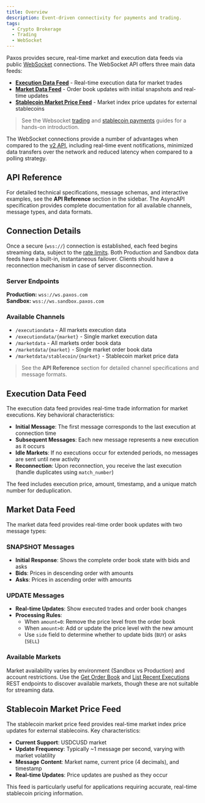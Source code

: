 ```yaml
---
title: Overview
description: Event-driven connectivity for payments and trading.
tags:
  - Crypto Brokerage
  - Trading
  - WebSocket
---
```



[quickstart]: /crypto-brokerage/websocket
[market-data]: #market-data-feed
[execution-data]: #execution-data-feed
[market-data-path-parameter]: #market-data-path-parameter
[execution-data-path-parameter]: #execution-data-path-parameter
[available-markets]: #available-markets
[websocket]: https://websocket.spec.whatwg.org
[get-order-book]: /api-reference/market-data/get-order-book
[list-recent-executions]: /api-reference/market-data/list-recent-executions
[rate-limits]: /developer/rate-limits#websocket-limits
[v2-api]: /api-reference
[payments-guide]: /payments/websocket
[stablecoin-data]: #stablecoin-feed

<Description description={frontMatter.description} />

Paxos provides secure, real-time market and execution data feeds via public [WebSocket][websocket] connections. The WebSocket API offers three main data feeds:

- **[Execution Data Feed][execution-data]** - Real-time execution data for market trades
- **[Market Data Feed][market-data]** - Order book updates with initial snapshots and real-time updates  
- **[Stablecoin Market Price Feed][stablecoin-data]** - Market index price updates for external stablecoins

> See the Websocket [trading][quickstart] and [stablecoin payments][payments-guide] guides for a hands-on introduction.

The WebSocket connections provide a number of advantages when compared to the [v2 API][v2-api], including real-time event notifications, minimized data transfers over the network and reduced latency when compared to a polling strategy.

## API Reference

For detailed technical specifications, message schemas, and interactive examples, see the **API Reference** section in the sidebar. The AsyncAPI specification provides complete documentation for all available channels, message types, and data formats.

## Connection Details

Once a secure (`wss://`) connection is established, each feed begins streaming data, subject to the [rate limits][rate-limits].
Both Production and Sandbox data feeds have a built-in, instantaneous failover.
Clients should have a reconnection mechanism in case of server disconnection.

### Server Endpoints

**Production:** `wss://ws.paxos.com`  
**Sandbox:** `wss://ws.sandbox.paxos.com`

### Available Channels

- `/executiondata` - All markets execution data
- `/executiondata/{market}` - Single market execution data
- `/marketdata` - All markets order book data
- `/marketdata/{market}` - Single market order book data
- `/marketdata/stablecoin/{market}` - Stablecoin market price data

> See the **API Reference** section for detailed channel specifications and message formats.

## Execution Data Feed

The execution data feed provides real-time trade information for market executions. Key behavioral characteristics:

- **Initial Message**: The first message corresponds to the last execution at connection time
- **Subsequent Messages**: Each new message represents a new execution as it occurs
- **Idle Markets**: If no executions occur for extended periods, no messages are sent until new activity
- **Reconnection**: Upon reconnection, you receive the last execution (handle duplicates using `match_number`)

The feed includes execution price, amount, timestamp, and a unique match number for deduplication.

## Market Data Feed

The market data feed provides real-time order book updates with two message types:

### SNAPSHOT Messages
- **Initial Response**: Shows the complete order book state with bids and asks
- **Bids**: Prices in descending order with amounts
- **Asks**: Prices in ascending order with amounts

### UPDATE Messages
- **Real-time Updates**: Show executed trades and order book changes
- **Processing Rules**:
  - When `amount=0`: Remove the price level from the order book
  - When `amount>0`: Add or update the price level with the new amount
  - Use `side` field to determine whether to update bids (`BUY`) or asks (`SELL`)

### Available Markets

Market availability varies by environment (Sandbox vs Production) and account restrictions. Use the [Get Order Book][get-order-book] and [List Recent Executions][list-recent-executions] REST endpoints to discover available markets, though these are not suitable for streaming data.

## Stablecoin Market Price Feed 

The stablecoin market price feed provides real-time market index price updates for external stablecoins. Key characteristics:

- **Current Support**: USDCUSD market
- **Update Frequency**: Typically ~1 message per second, varying with market volatility
- **Message Content**: Market name, current price (4 decimals), and timestamp
- **Real-time Updates**: Price updates are pushed as they occur

This feed is particularly useful for applications requiring accurate, real-time stablecoin pricing information.

